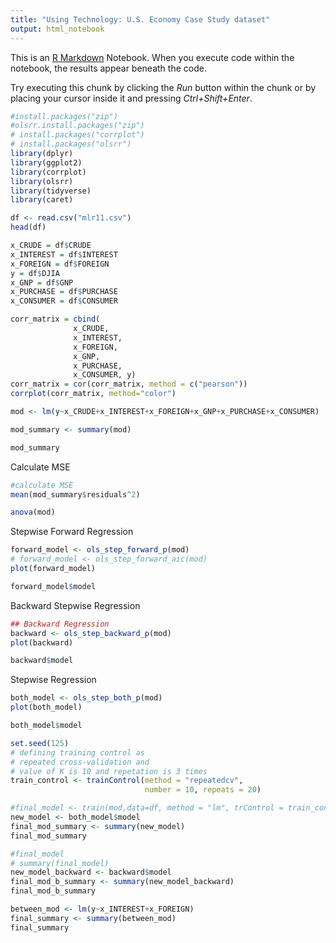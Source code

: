 ```yaml
---
title: "Using Technology: U.S. Economy Case Study dataset"
output: html_notebook
---
```


This is an [R Markdown](http://rmarkdown.rstudio.com) Notebook. When you execute code within the notebook, the results appear beneath the code.

Try executing this chunk by clicking the *Run* button within the chunk or by placing your cursor inside it and pressing *Ctrl+Shift+Enter*.

```r
#install.packages("zip")
#olsrr.install.packages("zip")
# install.packages("corrplot")
# install.packages("olsrr")
library(dplyr)
library(ggplot2)
library(corrplot)
library(olsrr)
library(tidyverse)
library(caret)
```

```r
df <- read.csv("mlr11.csv")
head(df)
```

```r
x_CRUDE = df$CRUDE
x_INTEREST = df$INTEREST
x_FOREIGN = df$FOREIGN
y = df$DJIA
x_GNP = df$GNP
x_PURCHASE = df$PURCHASE
x_CONSUMER = df$CONSUMER
```

```r
corr_matrix = cbind(
              x_CRUDE,
              x_INTEREST,
              x_FOREIGN,
              x_GNP,
              x_PURCHASE,
              x_CONSUMER, y)
corr_matrix = cor(corr_matrix, method = c("pearson"))
corrplot(corr_matrix, method="color")
```

```r
mod <- lm(y~x_CRUDE+x_INTEREST+x_FOREIGN+x_GNP+x_PURCHASE+x_CONSUMER)
```

```r
mod_summary <- summary(mod)
```


```r
mod_summary
```

Calculate MSE

```r
#calculate MSE
mean(mod_summary$residuals^2)
```

```r
anova(mod)
```

Stepwise Forward Regression

```r
forward_model <- ols_step_forward_p(mod)
# forward_model <- ols_step_forward_aic(mod)
plot(forward_model)
```

```r
forward_model$model
```

Backward Stepwise Regression

```r
## Backward Regression
backward <- ols_step_backward_p(mod)
plot(backward)
```

```r
backward$model
```

Stepwise Regression

```r
both_model <- ols_step_both_p(mod)
plot(both_model)
```

```r
both_model$model
```

```r
set.seed(125) 
# defining training control as
# repeated cross-validation and 
# value of K is 10 and repetation is 3 times
train_control <- trainControl(method = "repeatedcv", 
                              number = 10, repeats = 20)
```


```r
#final_model <- train(mod,data=df, method = "lm", trControl = train_control)
new_model <- both_model$model
final_mod_summary <- summary(new_model)
final_mod_summary
```

```r
#final_model
# summary(final_model)
new_model_backward <- backward$model
final_mod_b_summary <- summary(new_model_backward)
final_mod_b_summary
```
```r
between_mod <- lm(y~x_INTEREST+x_FOREIGN)
final_summary <- summary(between_mod)
final_summary
```
